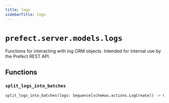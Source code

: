```yaml
---
title: logs
sidebarTitle: logs
---
```


# `prefect.server.models.logs`



Functions for interacting with log ORM objects.
Intended for internal use by the Prefect REST API.


## Functions

### `split_logs_into_batches` <sup><a href="https://github.com/prefecthq/prefect/blob/main/src/prefect/server/models/logs.py#L33"><Icon icon="github" size="14" /></a></sup>

```python
split_logs_into_batches(logs: Sequence[schemas.actions.LogCreate]) -> Generator[Tuple[LogCreate, ...], None, None]
```
